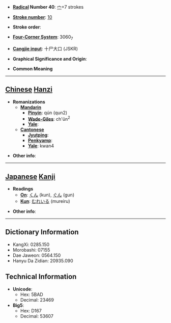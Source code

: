 * '''[[Wiktionary:Chinese radical index| Radical]] Number 40''': [[Wiktionary:Chinese radical index 宀|宀]]+7 strokes

* '''[[Wiktionary:Chinese total strokes index|Stroke number]]''': [[Wiktionary:Chinese total strokes index 10|10]]

* '''Stroke order''': 

* '''[[Wiktionary:Chinese four corner index|Four-Corner System]]''': 3060<sub>7</sub>

* '''[[Wiktionary:Chinese Cangjie index|Cangjie input]]''': 十尸大口 (JSKR)

* '''Graphical Significance and Origin''': 

* '''Common Meaning'''

----

== [[Chinese]] [[Hanzi]] ==

* '''Romanizations'''
** '''[[Mandarin]]'''
*** '''[[Pinyin]]''': qún (qun2)
*** '''[[Wade-Giles]]''': ch'ün<sup>2</sup>
*** '''[[Yale]]''': 
** '''[[Cantonese]]'''
*** '''[[Jyutping]]''':
*** '''[[Penkyamp]]''': 
*** '''[[Yale]]''': kwan4

* '''Other info''': 

----

== [[Japanese]] [[Kanji]] ==

* '''Readings'''
** '''[[On]]''': [[くん]] (kun), [[ぐん]] (gun)
** '''[[Kun]]''': [[むれいる]] (mureiru)

* '''Other info''':  

----

== Dictionary Information ==

* KangXi: 0285.150
* Morobashi: 07155
* Dae Jaweon: 0564.150
* Hanyu Da Zidian: 20935.090

== Technical Information ==

* '''Unicode''':
** Hex: 5BAD
** Decimal: 23469
* '''Big5''':
** Hex: D167
** Decimal: 53607